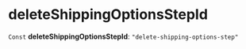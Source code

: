 
# deleteShippingOptionsStepId

 `Const` **deleteShippingOptionsStepId**: `"delete-shipping-options-step"`
